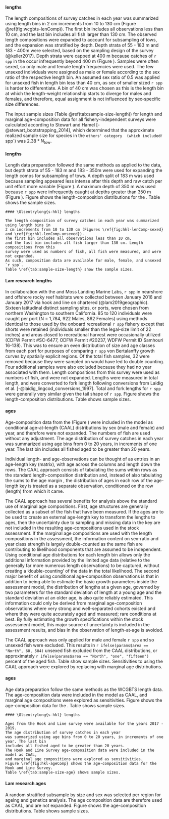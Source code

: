 #### \Glsentrylong{s-wcgbt} lengths

The length compositions of survey catches in each year was summarized using length bins in 
2 cm increments from 10 to 130 cm (Figure \@ref(fig:wcgbts-lenComp)).
The first bin includes all observations less than 10 cm, 
and the last bin includes all fish larger than 130 cm. The observed length compositions were 
expanded to account for subsampling of tows, and the expansion was stratified by depth. Depth 
strata of 55 - 183 m and 183 - 400m were selected,
based on the sampling design of the survey (@keller2017).
Depth strata were capped at 400 m because catches of `r spp` in 
the \Gls{s-wcgbt} occur infrequently beyond 400 m (Figure \ref{fig:wcgbts-presAbs}). Samples were
often sexed, so only male and female length frequencies were used. The few unsexed individuals 
were assigned as male or female according to the sex ratio of the respective length bin. An 
assumed sex ratio of 0.5 was applied for unsexed fish in length bin less than 40 cm, as sex 
of smaller sized `r spp` is harder to differentiate. A bin of 40 cm was chosen as this is the
length bin at which the length-weight relationship starts to diverge for males and females, 
and therefore, equal assignment is not influenced by sex-specific size differences.

The input sample sizes (Table \@ref(tab:sample-size-length))
for length and marginal age-composition data for all 
fishery-independent surveys were calculated according to 
Stewart and Hamel [-@stewart_bootstrapping_2014], which determined that the 
approximate realized sample size for species in the `others' category 
(which included `r spp`) was $2.38*N_{\text{tow}}$.

#### \acrlong{s-tri} lengths

Length data preparation followed the same methods as applied to the \gls{wcgbts} data,
but depth strata of 55 - 183 m and 183 - 350m were used for expanding the
length comps for subsampling of tows. A depth split of 183 m was used because
sampling appeared less intense after this depth and raw catch per unit effort 
more variable (Figure \ref{fig:tri-depthSplit}). A maximum 
depth of 350 m was used because `r spp` were infrequently caught at depths 
greater than 350 m (Figure \ref{fig:tri-depthSplit}). 
Figure \ref{fig:tri-lenComp} shows the length-composition distributions for the \gls{s-tri}. 
Table \ref{tab:sample-size-length} shows the sample sizes.

```asis
#### \Glsentrylong{s-hkl} lengths

The length composition of survey catches in each year was summarized using length bins in 
2 cm increments from 10 to 130 cm (Figures \ref{fig:hkl-lenComp-sexed} and \ref{fig:hkl-lenComp-unsexed}).
The first bin includes all observations less than 10 cm, 
and the last bin includes all fish larger than 130 cm. Length compositions from this 
survey were used as numbers of fish, all fish were measured, and were not expanded.
As such, composition data are available for male, female, and unsexed `r spp`. 
Table \ref{tab:sample-size-length} show the sample sizes.
```

#### Lam research lengths

In collaboration with the \gls{nwfsc} and Moss Landing Marine Labs, `r spp` in nearshore 
and offshore rocky reef habitats were collected between January 2016 and January 
2017 via hook and line on chartered \glspl{cpfv} (@lam2019geographic). Sixteen latitudinal distinct sampling 
sites, or ports, were chosen from northern Washington to southern California. 85 
to 120 individuals were caught per port (N = 1,784, 922 Males, 862 Females) using 
methods identical to those used by the onboard recreational `r spp` fishery 
except that shorts were retained (individuals smaller than the legal-size limit 
of 22 inches) and areas closed to recreational harvest were occasionally utilized 
(CDFW Permit #SC-6477, ODFW Permit #20237, WDFW Permit ID Samhouri 16-138). 
This was to ensure an even distribution of size and age classes from each port 
for purposes of comparing `r spp` von Bertalanffy growth curves by spatially 
explicit regions. Of the total fish samples, 32 were removed because they
were sampled on \gls{s-ccfrp} would have led to double counting.
Four additional samples were also excluded because they had no year associated with them.
Length compositions from this survey were used as numbers of fish, 
and were not expanded. Lengths were measured in total length, and were converted to
fork length following conversions from Laidig et al. [-@laidig_lingcod_conversions_1997]. Total
and fork lengths for `r spp` were generally very similar given the tail shape 
of `r spp`. 
Figure \ref{fig:lam-lenComp} shows the length-composition distributions. 
Table \ref{tab:sample-size-length} shows sample sizes.

#### \Glsentrylong{s-wcgbt} ages

Age-composition data from the \Gls{s-wcgbt} (Figure \ref{fig:wcgbts-ageComp}) were 
included in the model as conditional age-at-length (CAAL) distributions by sex 
(male and female) and year, and therefore were not expanded. The numbers of fish 
are used without any adjustment. The age distribution of survey catches in each year 
was summarized using age bins from 0 to 20 years, in increments of one year. The last bin 
includes all fished aged to be greater than 20 years. 

Individual length- and age-observations can be thought 
of as entries in an age-length key (matrix), with age across the columns and length 
down the rows. The CAAL approach consists of tabulating the sums within rows as the 
standard length-composition distribution and, instead of also tabulating the sums to 
the age margin , the distribution of ages in each row of the age-length key is 
treated as a separate observation, conditioned on the row (length) from which it came. 

The CAAL approach has several benefits for analysis above the standard use of marginal age 
compositions. First, age structures are generally collected as a subset of the fish 
that have been measured. If the ages are to be used to create an external age-length 
key to transform the lengths to ages, then the uncertainty due to sampling and missing 
data in the key are not included in the resulting age-compositions used in the stock 
assessment. If the marginal age compositions are used with the length compositions 
in the assessment, the information content on sex-ratio and year class strength is 
largely double-counted as the same fish are contributing to likelihood components 
that are assumed to be independent. Using conditional age distributions for each 
length bin allows only the additional information provided by the limited age data 
(relative to the generally far more numerous length observations) to be captured, 
without creating a ‘double-counting’ of the data in the total likelihood. The second 
major benefit of using conditional age-composition observations is that in addition 
to being able to estimate the basic growth parameters inside 
the assessment model, the distribution of lengths at a given age, governed by two 
parameters for the standard deviation of length at a young age and the standard 
deviation at an older age, is also quite reliably estimated. This information could 
only be derived from marginal age-composition observations where very strong and 
well-separated cohorts existed and where they were quite accurately aged and measured; 
rare conditions at best. By fully estimating the growth specifications within the 
stock assessment model, this major source of uncertainty is included in the assessment 
results, and bias in the observation of length-at-age is avoided. 

The CAAL approach was only applied for male and female `r spp` and so unsexed fish were excluded. 
This results in `r ifelse(params$area == "North", 60, 504)`
unsexed fish excluded from the CAAL distributions, or approximately
`r ifelse(params$area == "North", "one", "fifteen")` percent of the aged fish.
Table \ref{tab:sample-size-age} show sample sizes. Sensitivities to using the CAAL
approach were explored by replacing with marginal age distributions. 

#### \acrlong{s-tri} ages

Age data preparation follow the same methods as the WCGBTS length data. 
The \gls{s-tri} age-composition data were included in the model 
as CAAL, and marginal age compositions were explored as sensitivities.
Figure \ref{fig:tri-ageComp} shows the age-composition data for the \gls{s-tri}.
Table \ref{tab:sample-size-age} shows sample sizes.

```asis
#### \Glsentrylong{s-hkl} lengths

Ages from the Hook and Line survey were available for the years 2017 - 2019. 
The age distribution of survey catches in each year 
was summarized using age bins from 0 to 20 years, in increments of one year. The last bin 
includes all fished aged to be greater than 20 years.
The Hook and Line Survey age-composition data were included in the model as CAAL,
and marginal age compositions were explored as sensitivities.
Figure \ref{fig:hkl-ageComp} shows the age-composition data for the Hook and Line Survey.
Table \ref{tab:sample-size-age} shows sample sizes.
```

#### Lam research ages

A random stratified subsample by size and sex was selected per region for ageing and genetics analysis. 
The age composition data are therefore used as CAAL, and are not expanded.
Figure \ref{fig:lam-ageComp} shows the age-composition distributions. 
Table \ref{tab:sample-size-age} shows sample sizes.

